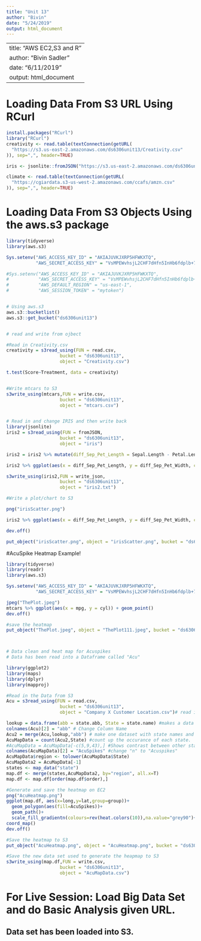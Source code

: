 ```yaml
---
title: "Unit 13"
author: "Bivin"
date: "5/24/2019"
output: html_document
---
```


---
title: "AWS EC2,S3 and R"
author: "Bivin Sadler"
date: "6/11/2019"
output: html_document
---

# Loading Data From S3 URL Using RCurl
```r
install.packages("RCurl")
library("RCurl") 
creativity <- read.table(textConnection(getURL(
  "https://s3.us-east-2.amazonaws.com/ds6306unit13/Creativity.csv"
)), sep=",", header=TRUE)

iris <- jsonlite::fromJSON("https://s3.us-east-2.amazonaws.com/ds6306unit13/iris")

climate <- read.table(textConnection(getURL(
  "https://cgiardata.s3-us-west-2.amazonaws.com/ccafs/amzn.csv"
)), sep=",", header=TRUE)
```



# Loading Data From S3 Objects Using the aws.s3 package
```r
library(tidyverse)
library(aws.s3)

Sys.setenv("AWS_ACCESS_KEY_ID" = "AKIAJUVKJXRP5HFWKXTQ",
           "AWS_SECRET_ACCESS_KEY" = "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")

#Sys.setenv("AWS_ACCESS_KEY_ID" = "AKIAJUVKJXRP5HFWKXTQ",
#           "AWS_SECRET_ACCESS_KEY" = "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",
#           "AWS_DEFAULT_REGION" = "us-east-1",
#           "AWS_SESSION_TOKEN" = "mytoken")


# Using aws.s3
aws.s3::bucketlist()
aws.s3::get_bucket("ds6306unit13")


# read and write from ojbect

#Read in Creativity.csv
creativity = s3read_using(FUN = read.csv,
                    bucket = "ds6306unit13",
                    object = "Creativity.csv")

t.test(Score~Treatment, data = creativity)


#Write mtcars to S3
s3write_using(mtcars,FUN = write.csv,
                    bucket = "ds6306unit13",
                    object = "mtcars.csv")


# Read in and change IRIS and then write back
library(jsonlite)
iris2 = s3read_using(FUN = fromJSON,
                    bucket = "ds6306unit13",
                    object = "iris")

iris2 = iris2 %>% mutate(diff_Sep_Pet_Length = Sepal.Length - Petal.Length, diff_Sep_Pet_Width = Sepal.Width - Petal.Width)

iris2 %>% ggplot(aes(x = diff_Sep_Pet_Length, y = diff_Sep_Pet_Width, color = Species)) + geom_point() + geom_smooth(method = "lm")

s3write_using(iris2,FUN = write_json,
                    bucket = "ds6306unit13",
                    object = "iris2.txt")

#Write a plot/chart to S3

png("irisScatter.png")

iris2 %>% ggplot(aes(x = diff_Sep_Pet_Length, y = diff_Sep_Pet_Width, color = Species)) + geom_point() + geom_smooth(method = "lm")

dev.off()

put_object("irisScatter.png", object = "irisScatter.png", bucket = "ds6306unit13")

```



#AcuSpike Heatmap Example!
```r

library(tidyverse)
library(readr)
library(aws.s3)

Sys.setenv("AWS_ACCESS_KEY_ID" = "AKIAJUVKJXRP5HFWKXTQ",
           "AWS_SECRET_ACCESS_KEY" = "VsMPEWvhsjL2CHF7dHfn5InHb6fdplb+7QtBT9mu")

jpeg("ThePlot.jpeg")
mtcars %>% ggplot(aes(x = mpg, y = cyl)) + geom_point()
dev.off()

#save the heatmap
put_object("ThePlot.jpeg", object = "ThePlot111.jpeg", bucket = "ds6306unit13")



# Data clean and heat map for Acuspikes 
# Data has been read into a Dataframe called "Acu"

library(ggplot2)
library(maps)
library(dplyr)
library(mapproj)

#Read in the Data from S3
Acu = s3read_using(FUN = read.csv,
                    bucket = "ds6306unit13",
                    object = "Company X Customer Location.csv")# read in company data

lookup = data.frame(abb = state.abb, State = state.name) #makes a data frame with State name and abbreviation. 
colnames(Acu)[2] = "abb" # Change Column Name
Acu2 = merge(Acu,lookup,"abb") # make one dataset with state names and abb
AcuMapData = count(Acu2,State) #count up the occurance of each state. 
#AcuMapData = AcuMapData[-c(5,9,43),] #Shows contrast between other states better
colnames(AcuMapData)[2] = "AcuSpikes" #change "n" to "Acuspikes"
AcuMapData$region <- tolower(AcuMapData$State)
AcuMapData2 = AcuMapData[-1]
states <- map_data("state")
map.df <- merge(states,AcuMapData2, by="region", all.x=T)
map.df <- map.df[order(map.df$order),]

#Generate and save the heatmap on EC2
png("AcuHeatmap.png")
ggplot(map.df, aes(x=long,y=lat,group=group))+
  geom_polygon(aes(fill=AcuSpikes))+
  geom_path()+ 
  scale_fill_gradientn(colours=rev(heat.colors(10)),na.value="grey90")+ggtitle("Acuspike Systems by State")+
coord_map()
dev.off()

#Save the heatmap to S3
put_object("AcuHeatmap.png", object = "AcuHeatmap.png", bucket = "ds6306unit13")

#Save the new data set used to generate the heapmap to S3
s3write_using(map.df,FUN = write.csv,
                    bucket = "ds6306unit13",
                    object = "AcuMapData.csv")

```




# For Live Session: Load Big Data Set and do Basic Analysis given URL.  
## Data set has been loaded into S3.





